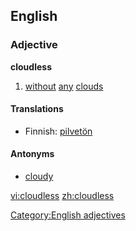 ==English==
===Adjective===
'''cloudless'''

#[[without]] [[any]] [[cloud]]s

====Translations====

*Finnish: [[pilvetön]]

====Antonyms====
*[[cloudy]]
[[Category:English adjectives]]

[[vi:cloudless]]
[[zh:cloudless]]